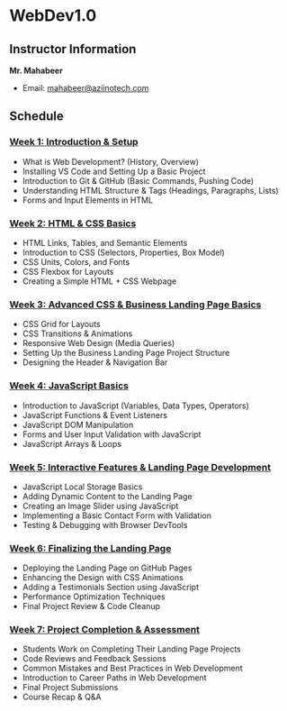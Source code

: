 # WebDev1.0

## Instructor Information

**Mr. Mahabeer**

- Email: [mahabeer@aziinotech.com](mailto:mahabeer@azinotech.com)

## Schedule

### [Week 1: Introduction & Setup](/week-1)

- What is Web Development? (History, Overview)
- Installing VS Code and Setting Up a Basic Project
- Introduction to Git & GitHub (Basic Commands, Pushing Code)
- Understanding HTML Structure & Tags (Headings, Paragraphs, Lists)
- Forms and Input Elements in HTML

### [Week 2: HTML & CSS Basics](/week-2)

- HTML Links, Tables, and Semantic Elements
- Introduction to CSS (Selectors, Properties, Box Model)
- CSS Units, Colors, and Fonts
- CSS Flexbox for Layouts
- Creating a Simple HTML + CSS Webpage

### [Week 3: Advanced CSS & Business Landing Page Basics](/week-3)

- CSS Grid for Layouts
- CSS Transitions & Animations
- Responsive Web Design (Media Queries)
- Setting Up the Business Landing Page Project Structure
- Designing the Header & Navigation Bar

### [Week 4: JavaScript Basics](/week-4)

- Introduction to JavaScript (Variables, Data Types, Operators)
- JavaScript Functions & Event Listeners
- JavaScript DOM Manipulation
- Forms and User Input Validation with JavaScript
- JavaScript Arrays & Loops

### [Week 5: Interactive Features & Landing Page Development](/week-5)

- JavaScript Local Storage Basics
- Adding Dynamic Content to the Landing Page
- Creating an Image Slider using JavaScript
- Implementing a Basic Contact Form with Validation
- Testing & Debugging with Browser DevTools

### [Week 6: Finalizing the Landing Page](/week-6)

- Deploying the Landing Page on GitHub Pages
- Enhancing the Design with CSS Animations
- Adding a Testimonials Section using JavaScript
- Performance Optimization Techniques
- Final Project Review & Code Cleanup

### [Week 7: Project Completion & Assessment](/week-7)

- Students Work on Completing Their Landing Page Projects
- Code Reviews and Feedback Sessions
- Common Mistakes and Best Practices in Web Development
- Introduction to Career Paths in Web Development
- Final Project Submissions
- Course Recap & Q&A
